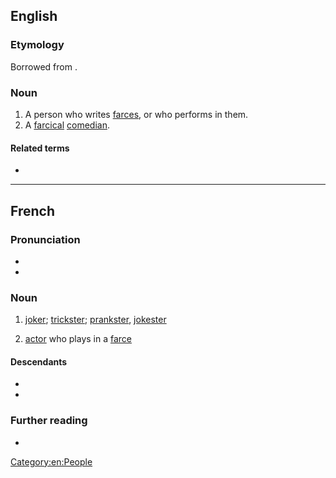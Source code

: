 ==English==

===Etymology===
Borrowed from {{bor|en|fr|farceur}}.

===Noun===
{{en-noun}}

# A person who writes [[farce]]s, or who performs in them.
# A [[farcical]] [[comedian]].

====Related terms====
* {{l|en|farceuse}}

[[Category:en:People]]

----

==French==

===Pronunciation===
* {{fr-IPA}}
* {{audio|fr|LL-Q150 (fra)-Poslovitch-farceur.wav|Audio}}

===Noun===
{{fr-noun|m|f=farceuse}}

# [[joker]]; [[trickster]]; [[prankster]], [[jokester]]
# {{lb|fr|dated}} [[actor]] who plays in a [[farce]]

====Descendants====
* {{desc|da|farcør}}
* {{desc|en|farecour}}

===Further reading===
* {{R:TLFi}}